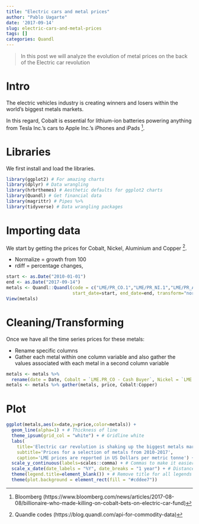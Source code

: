 ```yaml
---
title: "Electric cars and metal prices"
author: "Pablo Uagarte"
date: '2017-09-14'
slug: electric-cars-and-metal-prices
tags: []
categories: Quandl
---
```


>In this post we will analyze the evolution of metal prices on the back of the Electric car revolution

# Intro

The electric vehicles industry is creating winners and losers within the world’s biggest metals markets. 

In this regard, Cobalt is essential for lithium-ion batteries powering anything from Tesla Inc.’s cars to Apple Inc.’s iPhones and iPads [^1].

# Libraries

We first install and load the libraries.

```r
library(ggplot2) # For amazing charts
library(dplyr) # Data wrangling
library(hrbrthemes) # Aesthetic defaults for ggplot2 charts
library(Quandl) # Get financial data
library(magrittr) # Pipes %>% 
library(tidyverse) # Data wrangling packages
```

# Importing data

We start by getting the prices for Cobalt, Nickel, Aluminium and Copper [^2].

* Normalize = growth from 100
* rdiff = percentage changes,

```r
start <- as.Date("2010-01-01")
end <- as.Date("2017-09-14")
metals <- Quandl::Quandl(code = c("LME/PR_CO.1","LME/PR_NI.1","LME/PR_AL.1","LME/PR_CU.1"),
                         start_date=start, end_date=end, transform="normalize")
View(metals)
```

# Cleaning/Transforming

Once we have all the time series prices for these metals:

* Rename specific columns
* Gather each metal within one column variable and also gather the values associated with each metal in a second column variable

```r
metals <- metals %>% 
  rename(date = Date, Cobalt = `LME.PR_CO - Cash Buyer`, Nickel = `LME.PR_NI - Cash Buyer`, Aluminum = `LME.PR_AL - Cash Buyer`, Copper = `LME.PR_CU - Cash Buyer`)
metals <- metals %>% gather(metals, price, Cobalt:Copper)
```

# Plot 

```r
ggplot(metals,aes(x=date,y=price,color=metals)) +
  geom_line(alpha=1) + # Thickness of line
  theme_ipsum(grid_col = "white") + # Gridline white
  labs(
    title='Electric car revolution is shaking up the biggest metals markets',
    subtitle='Prices for a selection of metals from 2010-2017',
    caption='LME prices are reported in US Dollars per metric tonne') +
  scale_y_continuous(labels=scales::comma) + # Commas to make it easier to read large numbers
  scale_x_date(date_labels = "%Y", date_breaks = "1 year") + # Distance between breaks 1 year
  theme(legend.title=element_blank()) + # Remove title for all legends
  theme(plot.background = element_rect(fill = "#cddee7")) 
```

[^1]: Bloomberg (https://www.bloomberg.com/news/articles/2017-08-08/billionaire-who-made-killing-on-cobalt-bets-on-electric-car-fund)
[^2]: Quandle codes (https://blog.quandl.com/api-for-commodity-data)